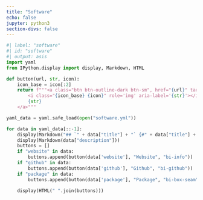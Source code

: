 ```yaml
---
title: "Software"
echo: false
jupyter: python3
section-divs: false
---
```


```python
#| label: "software"
#| id: "software"
#| output: asis
import yaml
from IPython.display import display, Markdown, HTML

def button(url, str, icon):
    icon_base = icon[:2]
    return f"""<a class="btn btn-outline-dark btn-sm", href="{url}" target="_blank" rel="noopener noreferrer">
        <i class="{icon_base} {icon}" role='img' aria-label='{str}'></i>
        {str}
    </a>"""

yaml_data = yaml.safe_load(open("software.yml"))

for data in yaml_data[::-1]:
    display(Markdown("## `" + data["title"] + "` {#" + data["title"] + "}"))
    display(Markdown(data["description"]))
    buttons = []
    if "website" in data:
        buttons.append(button(data['website'], "Website", "bi-info"))
    if "github" in data:
        buttons.append(button(data['github'], "Github", "bi-github"))
    if "package" in data:
        buttons.append(button(data['package'], "Package", "bi-box-seam"))

    display(HTML(" ".join(buttons)))
```